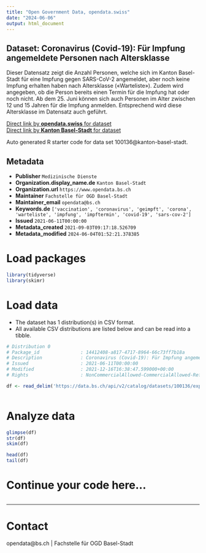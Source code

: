 ```yaml
---
title: "Open Government Data, opendata.swiss"
date: "2024-06-06"
output: html_document
---
```


## Dataset: Coronavirus (Covid-19): Für Impfung angemeldete Personen nach Altersklasse

Dieser Datensatz zeigt die Anzahl Personen, welche sich im Kanton Basel-Stadt für eine Impfung gegen SARS-CoV-2 angemeldet, aber noch keine Impfung erhalten haben nach Altersklasse («Warteliste»). Zudem wird angegeben, ob die Person bereits einen Termin für die Impfung hat oder noch nicht. Ab dem 25. Juni können sich auch Personen im Alter zwischen 12 und 15 Jahren für die Impfung anmelden. Entsprechend wird diese Altersklasse im Datensatz auch geführt. 

[Direct link by **opendata.swiss** for dataset](https://opendata.swiss/de/dataset/coronavirus-covid-19-fur-impfung-angemeldete-personen-nach-altersklasse)<br>
[Direct link by **Kanton Basel-Stadt** for dataset](https://data.bs.ch/explore/dataset/100136/)

Auto generated R starter code for data set 100136@kanton-basel-stadt.

## Metadata

- **Publisher** `Medizinische Dienste`
- **Organization.display_name.de** `Kanton Basel-Stadt`
- **Organization.url** `https://www.opendata.bs.ch`
- **Maintainer** `Fachstelle für OGD Basel-Stadt`
- **Maintainer_email** `opendata@bs.ch`
- **Keywords.de** `['vaccination', 'coronavirus', 'geimpft', 'corona', 'warteliste', 'impfung', 'impftermin', 'covid-19', 'sars-cov-2']`
- **Issued** `2021-06-11T00:00:00`
- **Metadata_created** `2021-09-03T09:17:18.526709`
- **Metadata_modified** `2024-06-04T01:52:21.378385`


# Load packages

```r

library(tidyverse)
library(skimr)

```

# Load data

-   The dataset has 1 distribution(s) in CSV format.
-   All available CSV distributions are listed below and can be read into a tibble.

```r

# Distribution 0
# Package_id               : 14412408-a817-4717-8964-66c73ff7b18a
# Description              : Coronavirus (Covid-19): Für Impfung angemeldete Personen nach Altersklasse (csv)
# Issued                   : 2021-06-11T00:00:00
# Modified                 : 2021-12-16T16:38:47.599000+00:00
# Rights                   : NonCommercialAllowed-CommercialAllowed-ReferenceRequired

df <- read_delim('https://data.bs.ch/api/v2/catalog/datasets/100136/exports/csv')



```

# Analyze data

```r

glimpse(df)
str(df)
skim(df)

head(df)
tail(df)

```

# Continue your code here...

```r

```

------------------------------------------------------------------------

# Contact

opendata@bs.ch | Fachstelle für OGD Basel-Stadt
